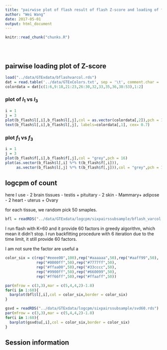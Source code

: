 ```yaml
---
title: "pairwise plot of flash result of flash Z-score and loading of flash on logcpm of count data"
author: "Wei Wang"
date: 2017-05-01
output: html_document
---
```


<!-- The file analysis/chunks.R contains chunks that define default settings
shared across the workflowr files. -->
```r
knitr::read_chunk("chunks.R")
```

<!-- Update knitr chunk options -->
```r
```

<!-- Insert the date the file was last updated -->
```r
```

<!-- Insert the code version (Git commit SHA1) if Git repository exists and R
 package git2r is installed -->
```r
```

<!-- Add your analysis here -->

## pairwise loading plot of Z-score

```r
load("../data/GTExdata/bflashvarcol.rds")
dat = read.table('../data/GTExColors.txt', sep = '\t', comment.char = '')
colordata = dat[c(1:6,9:18,21:23,26:30,32,33,35,36,38:53),1:2]
```

### plot of $l_1$ vs $l_3$

```r
i = 1
j = 3
plot(b_flash$l[,i],b_flash$l[,j],col = as.vector(colordata[,2]),pch = 16)
text(b_flash$l[,i],b_flash$l[,j], labels=colordata[,1], cex= 0.7)
```

### plot $f_1$ vs $f_3$

```r
i = 1
j = 3
plot(b_flash$f[,i],b_flash$f[,j],col = "grey",pch = 16)
plot(as.vector(b_flash$l[,i] %*% t(b_flash$f[,i])),
     as.vector(b_flash$l[,j] %*% t(b_flash$f[,j])),col = "grey",pch = 16)
```

## logcpm of count

here I use
- 2 brain tissues
- testis + pituitary
- 2 skin
- Mammary+ adipose
- 2 heart
- uterus + Ovary

for each tissue, we random pick 50 smaples. 

```r
bfl = readRDS("../data/GTExdata/logcpm/sixpairssubsample/bflash_varcol.rds")
```

I run flash with K=60 and it provide 60 factors in greedy algorithm, which mean it didn't stop. I run backfitting procedure with 6 iteration due to the time limit, it still provide 60 factors. 

I am not sure the factor are useful a

```r
color_six = c(rep("#eeee00",100),rep("#aaaaaa",50),rep("#aaff99",50),
              rep("#0000ff",50),rep("#7777ff",50),
              rep("#ffaa00",50),rep("#33cccc",50),
              rep("#9900ff",50),rep("#660099",50),
              rep("#ff66ff",50),rep("#ffaaff",50))

par(mfrow = c(3,3),mar = c(5,4,4,2)-1.8)
for(i in 1:60){
  barplot(bfl$l[,i],col = color_six,border = color_six)
}
```


```r
gsvd = readRDS("../data/GTExdata/logcpm/sixpairssubsample/svd60.rds")
par(mfrow = c(3,3),mar = c(5,4,4,2)-1.8)
for(i in 1:60){
  barplot(gsvd$u[,i],col = color_six,border = color_six)
}
```


## Session information

<!-- Insert the session information into the document -->
```r
```
